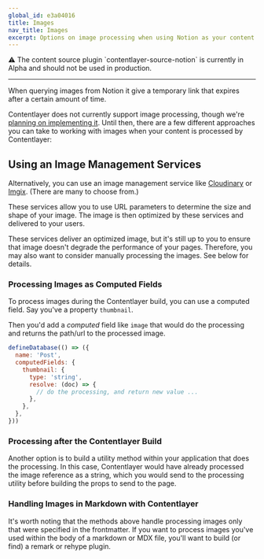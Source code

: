 ```yaml
---
global_id: e3a04016
title: Images
nav_title: Images
excerpt: Options on image processing when using Notion as your content source.
---
```


<div className="rounded-md border border-yellow-100 bg-yellow-50 px-6 dark:border-orange-500/50 dark:bg-orange-500/20">
  ⚠ The content source plugin `contentlayer-source-notion` is currently in Alpha and should not be used in production.
</div>

---

When querying images from Notion it give a temporary link that expires after a certain amount of time.

Contentlayer does not currently support image processing, though we're [planning on implementing it](https://github.com/contentlayerdev/contentlayer/issues/11).
Until then, there are a few different approaches you can take to working with images when your content is processed by Contentlayer:

## Using an Image Management Services

Alternatively, you can use an image management service like [Cloudinary](https://cloudinary.com/) or [Imgix](https://imgix.com/). (There are many to choose from.)

These services allow you to use URL parameters to determine the size and shape of your image. The image is then optimized by these services and delivered to your users.

These services deliver an optimized image, but it's still up to you to ensure that image doesn't degrade the performance of your pages. Therefore, you may also want to consider manually processing the images. See below for details.

### Processing Images as Computed Fields

To process images during the Contentlayer build, you can use a computed field.
Say you've a property `thumbnail`.

Then you'd add a _computed_ field like `image` that would do the processing and returns the path/url to the processed image.

```js
defineDatabase(() => ({
  name: 'Post',
  computedFields: {
    thumbnail: {
      type: 'string',
      resolve: (doc) => {
        // do the processing, and return new value ...
      },
    },
  },
}))
```

### Processing after the Contentlayer Build

Another option is to build a utility method within your application that does the processing. In this case, Contentlayer would have already processed the image reference as a string, which you would send to the processing utility before building the props to send to the page.

### Handling Images in Markdown with Contentlayer

It's worth noting that the methods above handle processing images only that were specified in the frontmatter. If you want to process images you've used within the body of a markdown or MDX file, you'll want to build (or find) a remark or rehype plugin.
